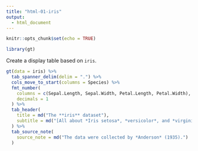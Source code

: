 ```yaml
---
title: "html-01-iris"
output:
  - html_document
---
```


```r
knitr::opts_chunk$set(echo = TRUE)

library(gt)
```

Create a display table based on `iris`.

```r
gt(data = iris) %>%
  tab_spanner_delim(delim = ".") %>%
  cols_move_to_start(columns = Species) %>%
  fmt_number(
    columns = c(Sepal.Length, Sepal.Width, Petal.Length, Petal.Width),
    decimals = 1
  ) %>%
  tab_header(
    title = md("The **iris** dataset"),
    subtitle = md("[All about *Iris setosa*, *versicolor*, and *virginica*]")
  ) %>%
  tab_source_note(
    source_note = md("The data were collected by *Anderson* (1935).")
  )
```
